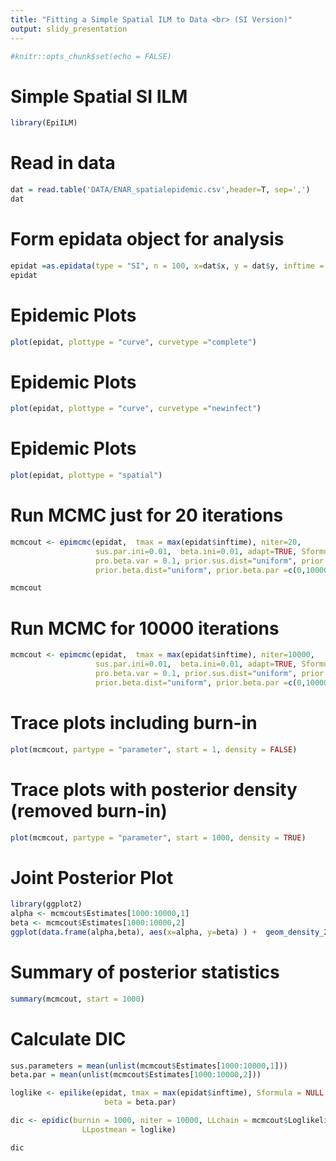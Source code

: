 ```yaml
---
title: "Fitting a Simple Spatial ILM to Data <br> (SI Version)"
output: slidy_presentation
---
```


```r
#knitr::opts_chunk$set(echo = FALSE)
```


# Simple Spatial SI ILM

```r
library(EpiILM)
```




# Read in data

```r
dat = read.table('DATA/ENAR_spatialepidemic.csv',header=T, sep=',')
dat
```

# Form epidata object for analysis

```r
epidat =as.epidata(type = "SI", n = 100, x=dat$x, y = dat$y, inftime = dat$inftime)
epidat
```


# Epidemic Plots 

```r
plot(epidat, plottype = "curve", curvetype ="complete")
```


# Epidemic Plots 

```r
plot(epidat, plottype = "curve", curvetype ="newinfect")
```

# Epidemic Plots 
```r
plot(epidat, plottype = "spatial")
```



# Run MCMC just for 20 iterations

```r
mcmcout <- epimcmc(epidat,  tmax = max(epidat$inftime), niter=20,
                   sus.par.ini=0.01,  beta.ini=0.01, adapt=TRUE, Sformula = NULL, pro.sus.var = 0.1, 
                   pro.beta.var = 0.1, prior.sus.dist="uniform", prior.sus.par=c(0,10000), 
                   prior.beta.dist="uniform", prior.beta.par =c(0,10000), acc.rate = 0.5)

mcmcout
```

# Run MCMC for 10000 iterations

```r
mcmcout <- epimcmc(epidat,  tmax = max(epidat$inftime), niter=10000,
                   sus.par.ini=0.01,  beta.ini=0.01, adapt=TRUE, Sformula = NULL, pro.sus.var = 0.1, 
                   pro.beta.var = 0.1, prior.sus.dist="uniform", prior.sus.par=c(0,10000), 
                   prior.beta.dist="uniform", prior.beta.par =c(0,10000), acc.rate = 0.5)
```

# Trace plots including burn-in

```r
plot(mcmcout, partype = "parameter", start = 1, density = FALSE)
```

# Trace plots with posterior density <br> (removed burn-in)

```r
plot(mcmcout, partype = "parameter", start = 1000, density = TRUE)
```

# Joint Posterior Plot

```r
library(ggplot2)
alpha <- mcmcout$Estimates[1000:10000,1]
beta <- mcmcout$Estimates[1000:10000,2]
ggplot(data.frame(alpha,beta), aes(x=alpha, y=beta) ) +  geom_density_2d()
```

# Summary of posterior statistics
```r
summary(mcmcout, start = 1000)
```




# Calculate DIC

```r
sus.parameters = mean(unlist(mcmcout$Estimates[1000:10000,1]))
beta.par = mean(unlist(mcmcout$Estimates[1000:10000,2]))

loglike <- epilike(epidat, tmax = max(epidat$inftime), Sformula = NULL, sus.par = sus.parameters,
                     beta = beta.par)

dic <- epidic(burnin = 1000, niter = 10000, LLchain = mcmcout$Loglikelihood,
                LLpostmean = loglike)

dic
```